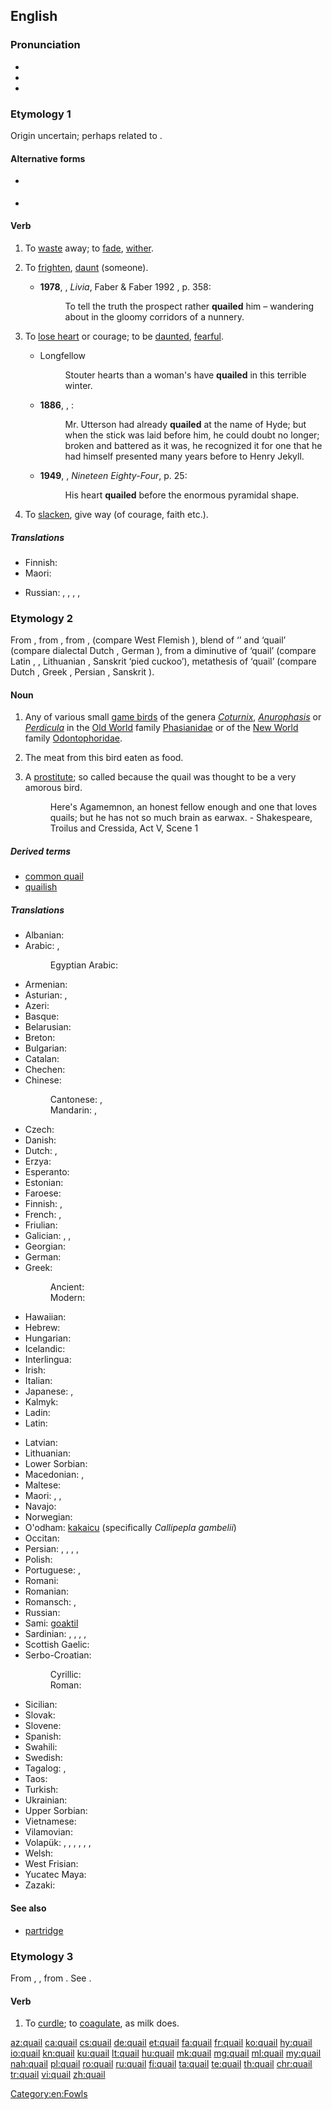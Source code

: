 {{also|Quail}}
==English==

===Pronunciation===
* {{IPA|/ˈkweɪl/|lang=en}}
* {{audio|en-us-quail.ogg|Audio (US)|lang=en}}
* {{rhymes|eɪl|lang=en}}

===Etymology 1===
Origin uncertain; perhaps related to {{etyl|dum|en}} {{m|dum|queilen}}.

====Alternative forms====
* {{l|en|quele}} {{qualifier|obsolete}}
* {{l|en|queal}}

====Verb====
{{en-verb}}

# {{label|en|intransitive}} To [[waste]] away; to [[fade]], [[wither]]. {{defdate|from 15th c.}}
# {{label|en|transitive|now|_|rare}} To [[frighten]], [[daunt]] (someone). {{defdate|from 16th c.}}
#* '''1978''', {{w|Lawrence Durrell}}, ''Livia'', Faber & Faber 1992 {{qualifier|Avignon Quintet}}, p. 358:
#*: To tell the truth the prospect rather '''quailed''' him – wandering about in the gloomy corridors of a nunnery.
# {{label|en|intransitive}} To [[lose heart]] or courage; to be [[daunted]], [[fearful]]. {{defdate|from 16th c.}}
#* Longfellow
#*: Stouter hearts than a woman's have '''quailed''' in this terrible winter.
#* '''1886''', {{w|Robert Louis Stevenson}}, {{w|Strange Case Of Dr Jekyll And Mr Hyde}}:
#*: Mr. Utterson had already '''quailed''' at the name of Hyde; but when the stick was laid before him, he could doubt no longer; broken and battered as it was, he recognized it for one that he had himself presented many years before to Henry Jekyll.
#* '''1949''', {{w|George Orwell}}, ''Nineteen Eighty-Four'', p. 25:
#*: His heart '''quailed''' before the enormous pyramidal shape.
# {{label|en|intransitive}} To [[slacken]], give way (of courage, faith etc.). {{defdate|from 16th c.}}

=====Translations=====
{{trans-top|to shrink or waver; to become fearful or doubtful}}
* Finnish: {{t|fi|tutista}}
* Maori: {{t|mi|tungehe}}
{{trans-mid}}
* Russian: {{t+|ru|пасова́ть}}, {{t+|ru|робе́ть}}, {{t+|ru|тру́сить}}, {{t+|ru|дре́йфить}}, {{t+|ru|бздеть}} {{qualifier|vulgar}}
{{trans-bottom}}

===Etymology 2===
From {{etyl|enm|en}} {{m|enm|quaille|quaille, quaile}}, from {{etyl|xno|en}} {{m|fro|quaille}}, from {{etyl|odt|en}} {{m|odt|*kwakila}}, {{etyl|frk|en}} {{m|frk|*kwakla}} (compare West Flemish {{m|vls|kwakkel}}), blend of {{m|odt|*kwak}} ‘{{l|en|quack}}’ and {{etyl|gem-pro|en}} {{m|gem-pro|*hwahtilō}} ‘quail’ (compare dialectal Dutch {{m|nl|wachtel}}, German {{m|de|Wachtel}}), from a diminutive of {{etyl|ine-pro|en}} {{m|ine-pro|*kʷoḱt-}} ‘quail’ (compare Latin {{m|la|coturnīx}}, {{m|la|cocturnīx}}, Lithuanian {{m|la|vaštaka}}, Sanskrit {{m|sa|चातक|tr=cātaka}} ‘pied cuckoo’), metathesis of {{m|ine-pro|*u̯ortokʷ-}} ‘quail’ (compare Dutch {{m|nl|kwartel}}, Greek {{m|grc|ορτύκι}}, Persian {{m|fa|ورتیج|tr=vartij’}}, Sanskrit {{m|sa|वर्तका|tr=vartaka}}).

====Noun====
{{wikipedia}}
{{en-noun|quail|quails}}

# Any of various small [[game bird]]s of the genera ''[[Coturnix]]'', ''[[Anurophasis]]'' or ''[[Perdicula]]'' in the [[Old World]] family [[Phasianidae]] or of the [[New World]] family [[Odontophoridae]].
# {{label|en|uncountable}} The meat from this bird eaten as food.
# {{label|en|obsolete}} A [[prostitute]]; so called because the quail was thought to be a very amorous bird.
#: Here's Agamemnon, an honest fellow enough and one that loves quails; but he has not so much brain as earwax. - Shakespeare, Troilus and Cressida, Act V, Scene 1

=====Derived terms=====
* [[common quail]]
* [[quailish]]

=====Translations=====
{{trans-top|any of several small game birds}}
* Albanian: {{t|sq|shkurta}}
* Arabic: {{t|ar|سُمَان|m-p}}, {{t|ar|سَلْوَى|f-p}}
*: Egyptian Arabic: {{t|arz|سمان|m-p|tr=seman}}
* Armenian: {{t|hy|լոր}}
* Asturian: {{t|ast|cogorniz|f}}, {{t|ast|parpagayera|f}}
* Azeri: {{t+|az|bildirçin}}
* Basque: {{t|eu|galeper}}
* Belarusian: {{t|be|перапелка|f}}
* Breton: {{t|br|koailh}}
* Bulgarian: {{t+|bg|пъдпъдък|tr=pâdpâdâk|m}}
* Catalan: {{t|ca|guatlla|f}}
* Chechen: {{t|ce|лекъ}}
* Chinese:
*: Cantonese: {{t|yue|鵪鶉|sc=Hani}}, {{t|yue|鹌鹑|tr=am1 ceon1|sc=Hani}}
*: Mandarin: {{t|cmn|鵪鶉|sc=Hani}}, {{t+|cmn|鹌鹑|tr=ānchún or ānchun|sc=Hani}}
* Czech: {{t+|cs|křepelka|f}}
* Danish: {{t+|da|vagtel}}
* Dutch: {{t+|nl|kwartel|m}}, {{t+|nl|kwakkel|m}}
* Erzya: {{t|myv|ёр}}
* Esperanto: {{t|eo|koturno}}
* Estonian: {{t|et|vutt}}
* Faroese: {{t|fo|vaktil}}
* Finnish: {{t+|fi|viiriäinen}} {{qualifier|Old World}}, {{t|fi|amerikanviiriäinen}} {{qualifier|New World}}
* French: {{t+|fr|caille|f}}, {{t+|fr|caille des blés|f}}
* Friulian: {{t|fur|cuaie}}
* Galician: {{t+|gl|paspallás|m}}, {{t|gl|cordona|f}}, {{t|gl|cordoniz|f}}
* Georgian: {{t|ka|მწყერი}}
* German: {{t+|de|Wachtel|f}}
* Greek:
*: Ancient: {{t|grc|ὄρτυξ|m}}
*: Modern: {{t+|el|ορτύκι}}
* Hawaiian: {{t|haw|kēlū}}
* Hebrew: {{t+|he|שליו|m|tr=slav}}
* Hungarian: {{t+|hu|fürj}}
* Icelandic: {{t+|is|kornhæna}}
* Interlingua: {{t|ia|qualia}}
* Irish: {{t|ga|gearg|f}}
* Italian: {{t+|it|quaglia|f}}
* Japanese: {{t|ja|ヨアロッパウズラ|tr=yoaroppauzura}}, {{t+|ja|鶉|tr=uzura|sc=Jpan}}
* Kalmyk: {{t|xal|бөдн}}
* Ladin: {{t|lld|caia|f}}
* Latin: {{t|la|coturnix|f}}
{{trans-mid}}
* Latvian: {{t|lv|paipala}}
* Lithuanian: {{t+|lt|putpelė}}
* Lower Sorbian: {{t|dsb|paśpula}}
* Macedonian: {{t|mk|потполошка|f|tr=potpóloška}}, {{t|mk|препелица|f|tr=prepélica}}
* Maltese: {{t|mt|summiena|f}}
* Maori: {{t|mi|koreke}}, {{t|mi|tāreke}}, {{t|mi|koitāreke}}
* Navajo: {{t|nv|díłdánii}}
* Norwegian: {{t+|no|vaktel|m}}
* O'odham: [[kakaicu]] (specifically ''Callipepla gambelii'')
* Occitan: {{t|oc|catla|f}}
* Persian: {{t+|fa|بلدرچین|tr=belderčin}}, {{t+|fa|بدبده|tr=badbade}}, {{t+|fa|کرک|tr=karak|sc=fa-Arab}}, {{t+|fa|ورتیج|tr=vartij|sc=fa-Arab}}, {{t+|fa|وشم|tr=vošom|sc=fa-Arab}}
* Polish: {{t+|pl|przepiórka|f}}
* Portuguese: {{t|pt|codorna|f}}, {{t+|pt|codorniz|f}}
* Romani: {{t|rom|dropya|f}}
* Romanian: {{t|ro|prepelița}}
* Romansch: {{t|rm|quacra}}, {{t|rm|quaiglia}}
* Russian: {{t+|ru|пе́репел|m}}
* Sami: [[goaktil]]
* Sardinian: {{t|sc|xrìcchibi}}, {{t|sc|trepotès}}, {{t|sc|cricchibì}}, {{t|sc|guàgliulu}}, {{t|sc|cualla}}
* Scottish Gaelic: {{t|gd|gearradh-gort|m}}
* Serbo-Croatian:
*: Cyrillic: {{t|sh|препелица|f|sc=Cyrl}}
*: Roman: {{t+|sh|prepelica|f}}
* Sicilian: {{t|scn|quagghia|f}}
* Slovak: {{t|sk|prepelica|f}}
* Slovene: {{t+|sl|prepelica|f}}
* Spanish: {{t|es|codorniz|f}}
* Swahili: {{t+|sw|tombo}}
* Swedish: {{t+|sv|vaktel}}
* Tagalog: {{t|tl|pugo}}, {{t|tl|kutipaw}} {{qualifier|young}}
* Taos: {{t|twf|hȕolóna}}
* Turkish: {{t+|tr|bıldırcın}}
* Ukrainian: {{t|uk|перепел|m|tr=perepel}}
* Upper Sorbian: {{t|hsb|pocpula}}
* Vietnamese: {{t|vi|chim cút}}
* Vilamovian: {{t|wym|bukfuruk}}
* Volapük: {{qualifier|♂♀}} {{t|vo|kotur}}, {{qualifier|♂}} {{t|vo|hikotur}}, {{qualifier|♀}} {{t|vo|jikotur}}, {{qualifier|♂♀ offspring}} {{t|vo|koturül}}, {{qualifier|♂ offspring}} {{t|vo|hikoturül}}, {{qualifier|♀ offspring}} {{t|vo|jikoturül}}, {{qualifier|older term}} {{t|vo|kuit}}
* Welsh: {{t|cy|sofliar}}
* West Frisian: {{t+|fy|kwartel}}
* Yucatec Maya: {{t|yua|beech'}}
* Zazaki: {{t|zza|karek}}
{{trans-bottom}}

====See also====
* [[partridge]]

===Etymology 3===
From {{etyl|fro|en}} {{m|fro|coaillier}}, {{etyl|fr|en}} {{m|fr|cailler}}, from {{etyl|la|en}} {{lena}} {{m|la|coagulare}}. See {{m|en|coagulate}}.

====Verb====
{{en-verb}}

# To [[curdle]]; to [[coagulate]], as milk does.
#: {{rfquotek|Holland}}

{{Webster 1913}}

[[Category:en:Fowls]]

[[az:quail]]
[[ca:quail]]
[[cs:quail]]
[[de:quail]]
[[et:quail]]
[[fa:quail]]
[[fr:quail]]
[[ko:quail]]
[[hy:quail]]
[[io:quail]]
[[kn:quail]]
[[ku:quail]]
[[lt:quail]]
[[hu:quail]]
[[mk:quail]]
[[mg:quail]]
[[ml:quail]]
[[my:quail]]
[[nah:quail]]
[[pl:quail]]
[[ro:quail]]
[[ru:quail]]
[[fi:quail]]
[[ta:quail]]
[[te:quail]]
[[th:quail]]
[[chr:quail]]
[[tr:quail]]
[[vi:quail]]
[[zh:quail]]